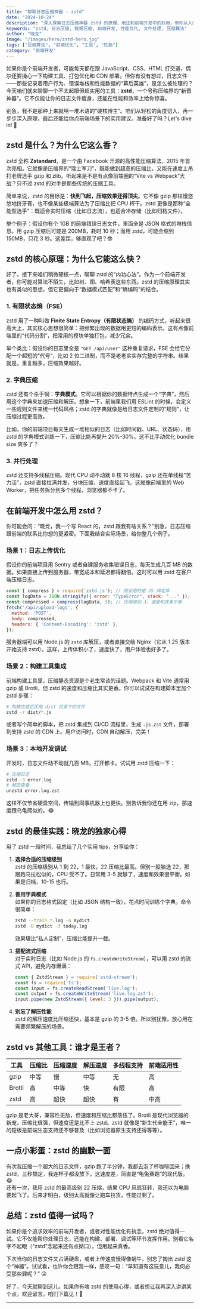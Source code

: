 ```yaml
---
title: "聊聊日志压缩神器 - zstd"
date: "2024-10-24"
description: "深入探索日志压缩神器 zstd 的原理、用法和前端开发中的妙用，带你从入门到精通。"
keywords: "zstd, 日志压缩, 数据压缩, 前端开发, 性能优化, 文件处理, 压缩算法"
author: "晓龙"
image: "/images/hero/zstd-hero.jpg"
tags: ["压缩算法", "前端优化", "工具", "性能"]
category: "前端开发"
---
```


如果你是个前端开发者，可能每天都在跟 JavaScript、CSS、HTML 打交道，偶尔还要操心一下构建工具、打包优化和 CDN 部署。但你有没有想过，日志文件——那些记录着用户行为、错误堆栈和性能数据的“幕后英雄”，是怎么被处理的？今天咱们就来聊聊一个不太起眼但超实用的工具：**zstd**，一个号称压缩界的“新晋神器”。它不仅能让你的日志文件瘦身，还能在性能和效率上给你惊喜。

别急，我不是那种上来就甩一堆术语的“硬核博主”。咱们从轻松的角度切入，再一步步深入原理，最后还能给你点前端场景下的实用建议。准备好了吗？Let's dive in! 🚀

## zstd 是什么？为什么它这么香？

zstd 全称 **Zstandard**，是一个由 Facebook 开源的高性能压缩算法，2015 年首次亮相。它就像是压缩界的“瑞士军刀”，既能做到超高的压缩比，又能在速度上吊打老牌选手 gzip 和 zlib。听起来是不是有点像前端圈的“Vite vs Webpack”大战？只不过 zstd 的对手是那些传统的压缩工具。

简单来说，zstd 的目标是：**快到飞起，压缩效果还得顶尖**。它不像 gzip 那样慢悠悠地挤牙膏，也不像某些极端算法为了压缩比把 CPU 榨干。zstd 更像是那种“全能型选手”：既适合实时压缩（比如日志流），也适合冷存储（比如归档文件）。

举个例子：假设你有个 1GB 的前端错误日志文件，里面全是 JSON 格式的堆栈信息。用 gzip 压缩后可能是 200MB，耗时 10 秒；而用 zstd，可能会缩到 150MB，只花 3 秒。这差距，够直观了吧？😎

## zstd 的核心原理：为什么它能这么快？

好了，接下来咱们稍微硬核一点，聊聊 zstd 的“内功心法”。作为一个前端开发者，你可能对算法不陌生，比如树、图、哈希表这些东西。zstd 的压缩原理其实也有类似的思想，但它更偏向于“数据模式匹配”和“熵编码”的结合。

### 1. 有限状态熵（FSE）
zstd 用了一种叫做 **Finite State Entropy（有限状态熵）** 的编码方式，听起来很高大上，其实核心思想很简单：把频繁出现的数据用更短的编码表示。这有点像前端里的“代码分割”，把常用的模块单独打包，减少冗余。

举个类比：假设你的日志里全是 `"GET /api/user"` 这种重复请求，FSE 会给它分配一个超短的“代号”，比如 2 位二进制，而不是老老实实存完整的字符串。结果就是，重复越多，压缩效果越好。

### 2. 字典压缩
zstd 还有个杀手锏：**字典模式**。它可以根据你的数据特点生成一个“字典”，然后用这个字典来加速压缩和解压。想象一下，前端里我们用 ESLint 的时候，会定义一些规则文件来统一代码风格；zstd 的字典就像是给日志文件定制的“规则”，让压缩过程更高效。

比如，你的前端项目每天生成一堆相似的日志（比如时间戳、URL、状态码），用 zstd 的字典模式训练一下，压缩比能再提升 20%-30%。这不比手动优化 bundle size 爽多了？

### 3. 并行处理
zstd 还支持多线程压缩。现代 CPU 动不动就 8 核 16 线程，gzip 还在单线程“苦力活”，zstd 直接拉满并发，分块压缩，速度直接起飞。这就像前端里的 Web Worker，把任务拆分到多个线程，浏览器都不卡了。

## 在前端开发中怎么用 zstd？

你可能会问：“晓龙，我一个写 React 的，zstd 跟我有啥关系？”别急，日志压缩跟前端的联系比你想的更紧密。下面我结合实际场景，给你整几个例子。

### 场景 1：日志上传优化
假设你的前端项目用 Sentry 或者自建服务收集错误日志，每天生成几百 MB 的数据。如果直接上传到服务器，带宽成本和延迟都得翻倍。这时可以用 zstd 在客户端压缩日志。

```javascript
const { compress } = require('zstd.js'); // 假设用的是 JS 绑定库
const logData = JSON.stringify({ error: "TypeError", stack: "..." });
const compressed = compress(logData, 3); // 压缩级别 3，速度和效果平衡
fetch('/api/upload-logs', {
  method: 'POST',
  body: compressed,
  headers: { 'Content-Encoding': 'zstd' },
});
```

服务器端可以用 Node.js 的 `zstd` 库解压，或者直接交给 Nginx（它从 1.25 版本开始支持 zstd）。这样，上传体积小了，速度快了，用户体验也好多了。

### 场景 2：构建工具集成
前端构建工具里，压缩静态资源是个老生常谈的话题。Webpack 和 Vite 通常用 gzip 或 Brotli，但 zstd 的速度和压缩比其实更香。你可以试试在构建脚本里加个 zstd 步骤：

```bash
# 构建完成后压缩 dist 目录下的文件
zstd -r dist/*.js
```

或者写个简单的脚本，把 zstd 集成到 CI/CD 流程里，生成 `.js.zst` 文件，部署到支持 zstd 的 CDN 上。用户访问时，CDN 自动解压，完美！

### 场景 3：本地开发调试
开发时，日志文件动不动就几百 MB，打开都卡。试试用 zstd 压缩一下：

```bash
# 压缩日志
zstd -3 error.log
# 解压查看
unzstd error.log.zst
```

这样不仅节省硬盘空间，传输到同事机器上也更快。别告诉我你还在用 zip，那速度跟乌龟爬似的。😂

## zstd 的最佳实践：晓龙的独家心得

用了 zstd 一段时间，我总结了几个实用 tips，分享给你：

1. **选择合适的压缩级别**  
   zstd 的压缩级别从 1 到 22，1 最快，22 压缩比最高。但别一股脑选 22，那跟跑马拉松似的，CPU 受不了。日常用 3-5 就够了，速度和效果很平衡。如果是归档，10-15 也行。

2. **善用字典模式**  
   如果你的日志格式固定（比如 JSON 结构一致），花点时间训练个字典。命令很简单：

   ```bash
   zstd --train *.log -o mydict
   zstd -D mydict -3 today.log
   ```

   效果堪比“私人定制”，压缩比能提升一截。

3. **搭配流式压缩**  
   对于实时日志（比如 Node.js 的 `fs.createWriteStream`），可以用 zstd 的流式 API，避免内存爆满：

   ```javascript
   const { ZstdStream } = require('zstd-stream');
   const fs = require('fs');
   const input = fs.createReadStream('live.log');
   const output = fs.createWriteStream('live.log.zst');
   input.pipe(new ZstdStream({ level: 3 })).pipe(output);
   ```

4. **别忘了解压性能**  
   zstd 的解压速度比压缩还快，基本是 gzip 的 3-5 倍。所以别犹豫，放心用在需要频繁解压的场景。

## zstd vs 其他工具：谁才是王者？

| 工具   | 压缩比    | 压缩速度  | 解压速度  | 多线程支持 | 前端适用性 |
|--------|-----------|-----------|-----------|------------|------------|
| gzip   | 中等      | 慢        | 中等      | 无         | 高         |
| Brotli | 高        | 中等      | 快        | 有限       | 高         |
| zstd   | 高        | 超快      | 超快      | 有         | 中高       |

gzip 是老大哥，兼容性无敌，但速度和压缩比都落伍了。Brotli 是现代浏览器的新宠，压缩比很强，但速度还是比不上 zstd。zstd 就像是“新生代全能王”，唯一的短板是前端生态支持还不够普及（比如浏览器原生支持还得等等）。

## 一点小彩蛋：zstd 的幽默一面

有次我压缩一个超大的日志文件，gzip 跑了半分钟，我都去泡了杯咖啡回来；换 zstd，三秒搞定，我连杯子都没放下。这速度差，简直是“龟兔赛跑”的现代版。😂  
还有一次，我用 zstd 的最高级别 22 压缩，结果 CPU 风扇狂转，我还以为电脑要起飞了。后来才明白，级别太高就像让跑车拉货，性能过剩了。

## 总结：zstd 值得一试吗？

如果你是个追求效率的前端开发者，或者对性能优化有执念，zstd 绝对值得一试。它不仅能帮你处理日志，还能在构建、部署、调试等环节发挥作用。别看它名字不起眼（“zstd”念起来还有点拗口），但用起来真香。

下次当你的日志文件又占满硬盘，或者上传速度慢得像蜗牛，别忘了掏出 zstd 这个“神器”。试试看，也许你会跟我一样，感叹一句：“早知道有这玩意儿，我何必受那些罪呢？” 😜

好了，今天就聊到这儿。如果你有啥 zstd 的使用心得，或者想让我再深入讲讲某个点，欢迎留言。咱们下篇见！👋

---